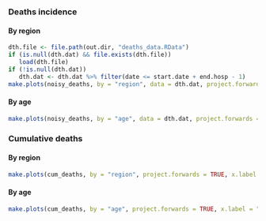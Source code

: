 ### Deaths incidence {.tabset}

#### By region
```r
dth.file <- file.path(out.dir, "deaths_data.RData")
if (is.null(dth.dat) && file.exists(dth.file))
   load(dth.file)
if (!is.null(dth.dat))
   dth.dat <- dth.dat %>% filter(date <= start.date + end.hosp - 1)
make.plots(noisy_deaths, by = "region", data = dth.dat, project.forwards = TRUE, x.label = "Date of death")
```

#### By age
```r
make.plots(noisy_deaths, by = "age", data = dth.dat, project.forwards = TRUE, x.label = "Date of death")
```

### Cumulative deaths {.tabset}

#### By region
```r
make.plots(cum_deaths, by = "region", project.forwards = TRUE, x.label = "Date of death")
```

#### By age
```r
make.plots(cum_deaths, by = "age", project.forwards = TRUE, x.label = "Date of death")
```
